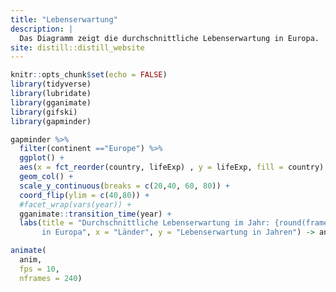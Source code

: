 ```yaml
---
title: "Lebenserwartung"
description: |
  Das Diagramm zeigt die durchschnittliche Lebenserwartung in Europa.
site: distill::distill_website
---
```


```r
knitr::opts_chunk$set(echo = FALSE)
library(tidyverse)
library(lubridate)
library(gganimate)
library(gifski)
library(gapminder)
```


```r
gapminder %>%
  filter(continent =="Europe") %>%
  ggplot() +
  aes(x = fct_reorder(country, lifeExp) , y = lifeExp, fill = country) +
  geom_col() +
  scale_y_continuous(breaks = c(20,40, 60, 80)) +
  coord_flip(ylim = c(40,80)) +
  #facet_wrap(vars(year)) +
  gganimate::transition_time(year) +
  labs(title = "Durchschnittliche Lebenserwartung im Jahr: {round(frame_time,0)}
       in Europa", x = "Länder", y = "Lebenserwartung in Jahren") -> anim

animate(
  anim,
  fps = 10,
  nframes = 240)

```


